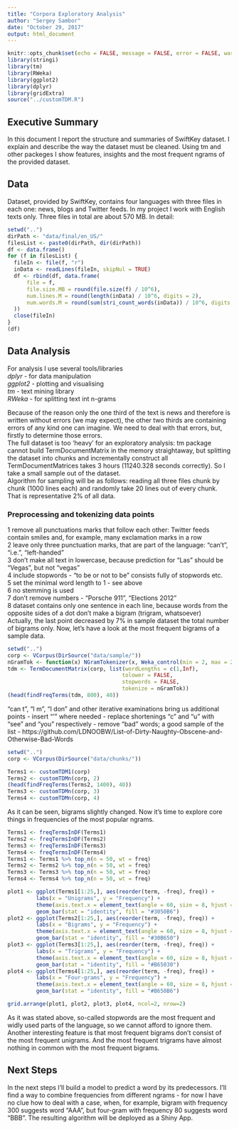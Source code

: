 ```yaml
---
title: "Corpora Exploratory Analysis"
author: "Sergey Sambor"
date: "October 29, 2017"
output: html_document
---
```


```r
knitr::opts_chunk$set(echo = FALSE, message = FALSE, error = FALSE, warning = FALSE)
library(stringi)
library(tm)
library(RWeka)
library(ggplot2)
library(dplyr)
library(gridExtra)
source("../customTDM.R")
```

## Executive Summary
In this document I report the structure and summaries of SwiftKey dataset. I explain and describe the way the dataset must be cleaned. Using tm and other packeges I show features, insights and the most frequent ngrams of the provided dataset.

## Data
Dataset, provided by SwiftKey, contains four languages with three files in each one: news, blogs and Twitter feeds. In my project I work with English texts only. Three files in total are about 570 MB.
In detail:

```r
setwd("..")
dirPath <- "data/final/en_US/"
filesList <- paste0(dirPath, dir(dirPath))
df <- data.frame()
for (f in filesList) {
  fileIn <- file(f, "r")
  inData <- readLines(fileIn, skipNul = TRUE)
  df <- rbind(df, data.frame(
      file = f,
      file.size.MB = round(file.size(f) / 10^6),
      num.lines.M = round(length(inData) / 10^6, digits = 2),
      num.words.M = round(sum(stri_count_words(inData)) / 10^6, digits = 2)
  ))
  close(fileIn)
}
(df)
```

## Data Analysis
For analysis I use several tools/libraries  
*dplyr* - for data manipulation  
*ggplot2* - plotting and visualising  
*tm* - text mining library  
*RWeka* - for splitting text int n-grams  

Because of the reason only the one third of the text is news and therefore is written without errors (we may expect), the other two thirds are containing errors of any kind one can imagine. We need to deal with that errors, but, firstly to determine those errors.  
The full dataset is too 'heavy' for an exploratory analysis: tm package cannot build TermDocumentMatrix in the memory straightaway, but splitting the dataset into chunks and incrementally construct all TermDocumentMatrices takes 3 hours (11240.328  seconds correctly). So I take a small sample out of the dataset.  
Algorithm for sampling will be as follows: reading all three files chunk by chunk (1000 lines each) and randomly take 20 lines out of every chunk. That is representative 2% of all data.  

### Preprocessing and tokenizing data points
1 remove all punctuations marks that follow each other: Twitter feeds contain smiles and, for example, many exclamation marks in a row  
2 leave only three punctuation marks, that are part of the language: "can't", "i.e.", "left-handed"  
3 don't make all text in lowercase, because prediction for "Las" should be "Vegas", but not "vegas"  
4 include stopwords - "to be or not to be" consists fully of stopwords etc.  
5 set the minimal word length to 1 - see above  
6 no stemming is used  
7 don't remove numbers - "Porsche 911", "Elections 2012"  
8 dataset contains only one sentence in each line, because words from the opposite sides of a dot don't make a bigram (trigram, whatsoever)  
Actually, the last point decreased by 7% in sample dataset the total number of bigrams only.
Now, let's have a look at the most frequent bigrams of a sample data.
```r
setwd("..")
corp <- VCorpus(DirSource("data/sample/"))
nGramTok <- function(x) NGramTokenizer(x, Weka_control(min = 2, max = 2, delimeters = ' \r\n\t,;:"()?!'))
tdm <- TermDocumentMatrix(corp, list(wordLengths = c(1,Inf),
                                    tolower = FALSE,
                                    stopwords = FALSE,
                                    tokenize = nGramTok))
(head(findFreqTerms(tdm, 800), 40))
```
"can t", "I m", "I don" and other iterative examinations bring us additional points
- insert "'" where needed
- replace shortenings "c" and "u" with "see" and "you" respectively
- remove "bad" words; a good sample of the list - https://github.com/LDNOOBW/List-of-Dirty-Naughty-Obscene-and-Otherwise-Bad-Words

```r
setwd("..")
corp <- VCorpus(DirSource("data/chunks/"))

Terms1 <- customTDM1(corp)
Terms2 <- customTDMn(corp, 2)
(head(findFreqTerms(Terms2, 1400), 40))
Terms3 <- customTDMn(corp, 3)
Terms4 <- customTDMn(corp, 4)
```
As it can be seen, bigrams slightly changed.
Now it's time to explore core things in frequencies of the most popular ngrams.
```r
Terms1 <- freqTermsInDF(Terms1)
Terms2 <- freqTermsInDF(Terms2)
Terms3 <- freqTermsInDF(Terms3)
Terms4 <- freqTermsInDF(Terms4)
Terms1 <- Terms1 %>% top_n(n = 50, wt = freq)
Terms2 <- Terms2 %>% top_n(n = 50, wt = freq)
Terms3 <- Terms3 %>% top_n(n = 50, wt = freq)
Terms4 <- Terms4 %>% top_n(n = 50, wt = freq)

plot1 <- ggplot(Terms1[1:25,], aes(reorder(term, -freq), freq)) +
         labs(x = "Unigrams", y = "Frequency") +
         theme(axis.text.x = element_text(angle = 60, size = 8, hjust = 1)) +
         geom_bar(stat = "identity", fill = "#3050B6")
plot2 <- ggplot(Terms2[1:25,], aes(reorder(term, -freq), freq)) +
         labs(x = "Bigrams", y = "Frequency") +
         theme(axis.text.x = element_text(angle = 60, size = 8, hjust = 1)) +
         geom_bar(stat = "identity", fill = "#30B650")
plot3 <- ggplot(Terms3[1:25,], aes(reorder(term, -freq), freq)) +
         labs(x = "Trigrams", y = "Frequency") +
         theme(axis.text.x = element_text(angle = 60, size = 8, hjust = 1)) +
         geom_bar(stat = "identity", fill = "#B65030")
plot4 <- ggplot(Terms4[1:25,], aes(reorder(term, -freq), freq)) +
         labs(x = "Four-grams", y = "Frequency") +
         theme(axis.text.x = element_text(angle = 60, size = 8, hjust = 1)) +
         geom_bar(stat = "identity", fill = "#B650B6")

grid.arrange(plot1, plot2, plot3, plot4, ncol=2, nrow=2)
```
As it was stated above, so-called stopwords are the most frequent and widly used parts of the language, so we cannot afford to ignore them. Another interesting feature is that most frequent bigrams don't consist of the most frequent unigrams. And the most frequent trigrams have almost nothing in common with the most frequent bigrams.  

## Next Steps
In the next steps I'll build a model to predict a word by its predecessors. I'll find a way to combine frequencies from different ngrams - for now I have no clue how to deal with a case, when, for example, bigram with frequency 300 suggests word "AAA", but four-gram with frequency 80 suggests word "BBB". The resulting algorithm will be deployed as a Shiny App.

